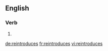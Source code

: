 ==English==

===Verb===
{{head|en|verb form}}

# {{en-third-person singular of|reintroduce}}

[[de:reintroduces]]
[[fr:reintroduces]]
[[vi:reintroduces]]